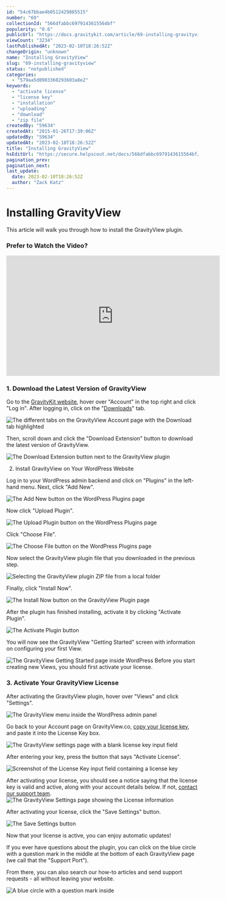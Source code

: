 ```yaml
---
id: "54c67bbae4b0512429885515"
number: "69"
collectionId: "566dfabbc6979143615564bf"
popularity: "0.6"
publicUrl: "https://docs.gravitykit.com/article/69-installing-gravityview"
viewCount: "3234"
lastPublishedAt: "2023-02-10T18:26:52Z"
changeOrigin: "unknown"
name: "Installing GravityView"
slug: "69-installing-gravityview"
status: "notpublished"
categories: 
  - "579aa5d0903360293603a8e2"
keywords: 
  - "activate license"
  - "license key"
  - "installation"
  - "uploading"
  - "download"
  - "zip file"
createdBy: "59634"
createdAt: "2015-01-26T17:39:06Z"
updatedBy: "59634"
updatedAt: "2023-02-10T18:26:52Z"
title: "Installing GravityView"
hsEditUrl: "https://secure.helpscout.net/docs/566dfabbc6979143615564bf/article/54c67bbae4b0512429885515"
pagination_prev: 
pagination_next: 
last_update:
  date: 2023-02-10T18:26:52Z
  author: "Zack Katz"
---
```


# Installing GravityView


This article will walk you through how to install the GravityView plugin.

### Prefer to Watch the Video?

<iframe allow="accelerometer; autoplay; clipboard-write; encrypted-media; gyroscope; picture-in-picture" allowfullscreen="" frameborder="0" height="315" src="https://www.youtube.com/embed/73hl8R4Oc7M" title="YouTube video player" width="560"> </iframe>

### 1. Download the Latest Version of GravityView

Go to the [GravityKit website](https://www.gravitykit.com/account/), hover over "Account" in the top right and click "Log in". After logging in, click on the "[Downloads](https://www.gravitykit.com/account/#your-downloads)" tab.

![The different tabs on the GravityView Account page with the Download tab highlighted](https://s3.amazonaws.com/helpscout.net/docs/assets/54c58489e4b051242988532c/images/5ffcae69551e0c2853f3b332/file-IrvtPdOmCe.png)

Then, scroll down and click the "Download Extension" button to download the latest version of GravityView.

![The Download Extension button next to the GravityView plugin](https://s3.amazonaws.com/helpscout.net/docs/assets/54c58489e4b051242988532c/images/5ffcae46bb5c6f7434e0fb64/file-9nfKBGtiBR.png)

2. Install GravityView on Your WordPress Website 

Log in to your WordPress admin backend and click on "Plugins" in the left-hand menu. Next, click "Add New".

![The Add New button on the WordPress Plugins page](https://www.gravitykit.com/wp-content/uploads/2018/01/click-on-the-plugins-menu-in-wordpress-dashboard-then-click-the-add-new-button.png?1479253149)

Now click "Upload Plugin".

![The Upload Plugin button on the WordPress Plugins page](https://www.gravitykit.com/wp-content/uploads/2018/01/clcik-the-upload-plugin-button-at-the-top-of-the-add-plugins-page.png?1479253150)

Click "Choose File".

![The Choose File button on the WordPress Plugins page](https://www.gravitykit.com/wp-content/uploads/2018/01/click-choose-file-to-select-the-gravityview-plugin-file.png?1479253150)

Now select the GravityView plugin file that you downloaded in the previous step.

![Selecting the GravityView plugin ZIP file from a local folder](https://www.gravitykit.com/wp-content/uploads/2018/01/choose-the-downloaded-file-from-your-computer.png?1479253151)

Finally, click "Install Now".

![The Install Now button on the GravityView Plugin page](https://www.gravitykit.com/wp-content/uploads/2018/01/click-install-now-.png?1479253152)

After the plugin has finished installing, activate it by clicking "Activate Plugin".

![The Activate Plugin button](https://www.gravitykit.com/wp-content/uploads/2018/01/click-the-activate-plugin-button.png?1479253153)

You will now see the GravityView "Getting Started" screen with information on configuring your first View.

![The GravityView Getting Started page inside WordPress](https://s3.amazonaws.com/helpscout.net/docs/assets/54c58489e4b051242988532c/images/6081cbd63149d33a19c6f910/file-fABZf2FGla.png) Before you start creating new Views, you should first activate your license.

### 3. Activate Your GravityView License

After activating the GravityView plugin, hover over "Views" and click "Settings".

![The GravityView menu inside the WordPress admin panel](https://s3.amazonaws.com/helpscout.net/docs/assets/54c58489e4b051242988532c/images/6081ccb6f8c0ef2d98df53bf/file-6dxLpIEe9W.png)

Go back to your Account page on GravityView.co, [copy your license key](https://www.gravitykit.com/extensions/advanced-filter/), and paste it into the License Key box.

![The GravityView settings page with a blank license key input field](https://s3.amazonaws.com/helpscout.net/docs/assets/54c58489e4b051242988532c/images/610b9813766e8844fc34dbd1/file-trT8COCYx6.png)

After entering your key, press the button that says "Activate License".

![Screenshot of the License Key input field containing a license key](https://s3.amazonaws.com/helpscout.net/docs/assets/54c58489e4b051242988532c/images/6081cf8e8af76a714bfda085/file-DJsI8zNfBH.png)

After activating your license, you should see a notice saying that the license key is valid and active, along with your account details below. If not, [contact our support team](https://www.gravitykit.com/support/).![The GravityView Settings page showing the License information](https://s3.amazonaws.com/helpscout.net/docs/assets/54c58489e4b051242988532c/images/6081d042f8c0ef2d98df53db/file-eVKbunoFRB.png)

After activating your license, click the "Save Settings" button.

![The Save Settings button](https://s3.amazonaws.com/helpscout.net/docs/assets/54c58489e4b051242988532c/images/6081d06ee0324b5fdfd0dc64/file-oUGIeQYlmj.png)

Now that your license is active, you can enjoy automatic updates!

If you ever have questions about the plugin, you can click on the blue circle with a question mark in the middle at the bottom of each GravityView page (we call that the "Support Port").

From there, you can also search our how-to articles and send support requests - all without leaving your website.

![A blue circle with a question mark inside](https://www.gravitykit.com/wp-content/uploads/2018/01/now-gravityview-has-been-activated-you-will-receive-automatic-updates.png?1479253159)

